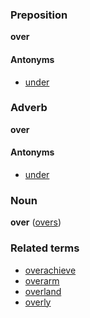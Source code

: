===Preposition===
'''over'''

====Antonyms====
*[[under]]

===Adverb===
'''over'''

====Antonyms====
*[[under]]

===Noun===
'''over''' ([[overs]])

===Related terms===
*[[overachieve]]
*[[overarm]]
*[[overland]]
*[[overly]]